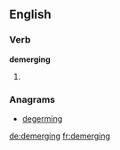 ==English==

===Verb===
'''demerging'''

# {{third-person singular of|[[demerge]]}}

===Anagrams===
* [[degerming#English|degerming]]

[[de:demerging]]
[[fr:demerging]]
